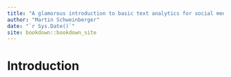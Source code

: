 ```yaml
--- 
title: "A glamorous introduction to basic text analytics for social media - Part 2"
author: "Martin Schweinberger"
date: "`r Sys.Date()`"
site: bookdown::bookdown_site
---
```


# Introduction

